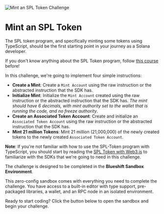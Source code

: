 ![Mint an SPL Token Challenge](/graphics/challenge-banners/mint-an-spl-token.png)

# Mint an SPL Token

The SPL token program, and specifically minting some tokens using TypeScript, should be the first starting point in your journey as a Solana developer.

If you don't know anything about the SPL Token program, follow [this course](/en/courses/spl-token-with-web3js) before!

In this challenge, we're going to implement four simple instructions:

- **Create a Mint**: Create a `Mint Account` using the raw instruction or the abstracted instruction that the SDK has.
- **Initialize Mint**: Initialize the `Mint Account` created using the raw instruction or the abstracted instruction that the SDK has. *The mint should have 6 decimals, with mint authority set to the wallet that is running the code, and no freeze authority*.
- **Create an Associated Token Account**: Create and initialize an `Associated Token Account` using the raw instruction or the abstracted instruction that the SDK has.
- **Mint 21 million Tokens**: Mint 21 million (21,000,000) of the newly created tokens to the newly created `Associated Token Account`.

**Note**: If you're not familiar with how to use the SPL-Token program with TypeScript, you should start by reading the [SPL Token with Web3.js](/en/courses/spl-token-with-web3js) to familiarize with the SDKs that we're going to need in this challenge.

<ArticleSection name="Blueshift Sandbox Environment" id="blueshift-sandbox-environment" level="h2" />

The challenge is designed to be completed in the **Blueshift Sandbox Environment**.

This zero-config sandbox comes with everything you need to complete the challenge. You have access to a built-in editor
with type support, pre-packaged libraries, a wallet, and an RPC node in an isolated environment.

Ready to start coding? Click the button below to open the sandbox and begin your challenge.
